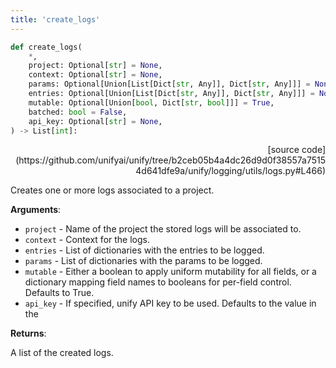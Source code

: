 ```yaml
---
title: 'create_logs'
---
```


```python
def create_logs(
    *,
    project: Optional[str] = None,
    context: Optional[str] = None,
    params: Optional[Union[List[Dict[str, Any]], Dict[str, Any]]] = None,
    entries: Optional[Union[List[Dict[str, Any]], Dict[str, Any]]] = None,
    mutable: Optional[Union[bool, Dict[str, bool]]] = True,
    batched: bool = False,
    api_key: Optional[str] = None,
) -> List[int]:
```

<p align="right">[source code](https://github.com/unifyai/unify/tree/b2ceb05b4a4dc26d9d0f38557a75154d641dfe9a/unify/logging/utils/logs.py#L466)</p>

Creates one or more logs associated to a project.

**Arguments**:

- `project` - Name of the project the stored logs will be associated to.
- `context` - Context for the logs.
- `entries` - List of dictionaries with the entries to be logged.
- `params` - List of dictionaries with the params to be logged.
- `mutable` - Either a boolean to apply uniform mutability for all fields, or a dictionary mapping field names to booleans for per-field control. Defaults to True.
- `api_key` - If specified, unify API key to be used. Defaults to the value in the



**Returns**:

A list of the created logs.